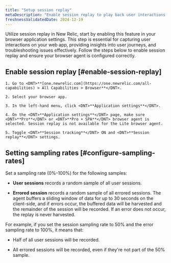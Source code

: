 ```yaml
---
title: "Setup session replay"
metaDescription: "Enable session replay to play back user interactions and improve page performance."
freshnessValidatedDate: 2024-12-19
---
```


Utilize session replay in New Relic, start by enabling this feature in your browser application settings. This step is essential for capturing user interactions on your web app, providing insights into user journeys, and troubleshooting issues effectively. Follow the steps below to enable session replay and ensure your browser agent is configured correctly.

## Enable session replay [#enable-session-replay]

    1. Go to <DNT>**[one.newrelic.com](https://one.newrelic.com/all-capabilities) > All Capabilities > Browser**</DNT>.

    2. Select your browser app.

    3. In the left-hand menu, click <DNT>**Application settings**</DNT>.
    
    4. On the <DNT>**Application settings**</DNT> page, make sure <DNT>**Pro**</DNT> or <DNT>**Pro + SPA**</DNT> browser agent is selected. Session replay is not available for the Lite browser agent.

    5. Toggle <DNT>**Session tracking**</DNT> ON and <DNT>**Session replay**</DNT> settings.

## Setting sampling rates [#configure-sampling-rates]

Set a sampling rate (0%-100%) for the following samples:

  * <DNT>**User sessions**</DNT> records a random sample of all user sessions.

  * <DNT>**Errored session**</DNT> records a random sample of all errored sessions. The agent buffers a sliding window of data for up to 30 seconds on the client-side, and if errors occur, the buffered data will be harvested and the remainder of the session will be recorded. If an error does not occur, the replay is never harvested.

  For example, if you set the session sampling rate to 50% and the error sampling rate to 100%, it means that:

  * Half of all user sessions will be recorded.

  * All errored sessions will be recorded, even if they're not part of the 50% sample.